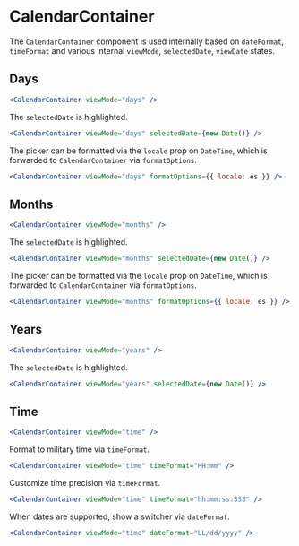 

<Meta title="DateTime|CalendarContainer" component={CalendarContainer} />

# CalendarContainer

The `CalendarContainer` component is used internally based on `dateFormat`, `timeFormat` and various internal `viewMode`, `selectedDate`, `viewDate` states.

## Days

```jsx
<CalendarContainer viewMode="days" />
```

<Preview>
  <Story name="Days viewMode">
    <CalendarContainer viewMode="days" />
  </Story>
</Preview>

The `selectedDate` is highlighted.

```jsx
<CalendarContainer viewMode="days" selectedDate={new Date()} />
```

<Preview>
  <Story name="Days selectedDate">
    <CalendarContainer viewMode="days" selectedDate={new Date()} />
  </Story>
</Preview>

The picker can be formatted via the `locale` prop on `DateTime`, which is forwarded to `CalendarContainer` via `formatOptions`.

```jsx
<CalendarContainer viewMode="days" formatOptions={{ locale: es }} />
```

<Preview>
  <Story name="Days locale">
    <CalendarContainer viewMode="days" formatOptions={{ locale: es }} />
  </Story>
</Preview>

## Months

```jsx
<CalendarContainer viewMode="months" />
```

<Preview>
  <Story name="Months viewMode">
    <CalendarContainer viewMode="months" />
  </Story>
</Preview>

The `selectedDate` is highlighted.

```jsx
<CalendarContainer viewMode="months" selectedDate={new Date()} />
```

<Preview>
  <Story name="Months selectedDate">
    <CalendarContainer viewMode="months" selectedDate={new Date()} />
  </Story>
</Preview>

The picker can be formatted via the `locale` prop on `DateTime`, which is forwarded to `CalendarContainer` via `formatOptions`.

```jsx
<CalendarContainer viewMode="months" formatOptions={{ locale: es }} />
```

<Preview>
  <Story name="Months locale">
    <CalendarContainer viewMode="months" formatOptions={{ locale: es }} />
  </Story>
</Preview>

## Years

```jsx
<CalendarContainer viewMode="years" />
```

<Preview>
  <Story name="Years viewMode">
    <CalendarContainer viewMode="years" />
  </Story>
</Preview>

The `selectedDate` is highlighted.

```jsx
<CalendarContainer viewMode="years" selectedDate={new Date()} />
```

<Preview>
  <Story name="Years selectedDate">
    <CalendarContainer viewMode="years" selectedDate={new Date()} />
  </Story>
</Preview>

## Time

```jsx
<CalendarContainer viewMode="time" />
```

<Preview>
  <Story name="Time viewMode">
    <CalendarContainer viewMode="time" />
  </Story>
</Preview>

Format to military time via `timeFormat`.

```jsx
<CalendarContainer viewMode="time" timeFormat="HH:mm" />
```

<Preview>
  <Story name="Time military time">
    <CalendarContainer viewMode="time" timeFormat="HH:mm" />
  </Story>
</Preview>

Customize time precision via `timeFormat`.

```jsx
<CalendarContainer viewMode="time" timeFormat="hh:mm:ss:SSS" />
```

<Preview>
  <Story name="Time with precision">
    <CalendarContainer viewMode="time" timeFormat="hh:mm:ss:SSS" />
  </Story>
</Preview>

When dates are supported, show a switcher via `dateFormat`.

```jsx
<CalendarContainer viewMode="time" dateFormat="LL/dd/yyyy" />
```

<Preview>
  <Story name="Time dateFormat">
    <CalendarContainer viewMode="time" dateFormat="LL/dd/yyyy" />
  </Story>
</Preview>
